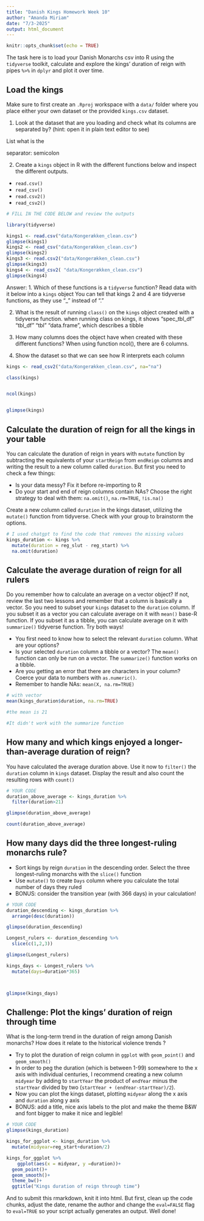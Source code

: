 ---
title: "Danish Kings Homework Week 10"
author: "Amanda Miriam"
date: "7/3-2025"
output: html_document
---

```{r setup, include=FALSE}
knitr::opts_chunk$set(echo = TRUE)
```


The task here is to load your Danish Monarchs csv into R using the `tidyverse` toolkit, calculate and explore the kings' duration of reign with pipes `%>%` in `dplyr` and plot it over time.

## Load the kings

Make sure to first create an  `.Rproj` workspace with a `data/` folder where you place either your own dataset or the provided `kings.csv` dataset. 

1. Look at the dataset that are you loading and check what its columns are separated by? (hint: open it in plain text editor to see)

List what is the

separator: semicolon  

2. Create a `kings` object in R with the different functions below and inspect the different outputs.
-  `read.csv()`
-  `read_csv()`
-  `read.csv2()` 
-  `read_csv2()`
```{r eval=TRUE}
# FILL IN THE CODE BELOW and review the outputs

library(tidyverse)

kings1 <- read.csv("data/Kongerækken_clean.csv")
glimpse(kings1)
kings2 <- read_csv("data/Kongerækken_clean.csv")
glimpse(kings2)
kings3 <- read.csv2("data/Kongerækken_clean.csv")
glimpse(kings3)
kings4 <- read_csv2( "data/Kongerækken_clean.csv")
glimpse(kings4)
```


Answer: 
1. Which of these functions is a `tidyverse` function? Read data with it below into a `kings` object
You can tell that kings 2 and 4 are tidyverse functions, as they use "_" instead of "."

2. What is the result of running `class()` on the `kings` object created with a tidyverse function.
when running class on kings, it shows "spec_tbl_df" "tbl_df" "tbl" "data.frame", which describes a tibble

3. How many columns does the object have when created with these different functions?
When using function ncol(), there are 6 columns. 

4. Show the dataset so that we can see how R interprets each column

```{r eval=TRUE}
kings <- read_csv2("data/Kongerækken_clean.csv", na="na")

class(kings)


ncol(kings)


glimpse(kings)
```



## Calculate the duration of reign for all the kings in your table
You can calculate the duration of reign in years with `mutate` function by subtracting the equivalents of your `startReign` from `endReign` columns and writing the result to a new column called `duration`. But first you need to check a few things:

* Is your data messy? Fix it before re-importing to R
* Do your start and end of reign columns contain NAs? Choose the right strategy to deal with them: `na.omit()`, `na.rm=TRUE`, `!is.na()`


Create a new column called  `duration` in the kings dataset, utilizing the `mutate()` function from tidyverse. Check with your group to brainstorm the options.

```{r}
# I used chatgpt to find the code that removes the missing values
kings_duration <- kings %>%
  mutate(duration = reg_slut - reg_start) %>%
  na.omit(duration)

```

## Calculate the average duration of reign for all rulers
Do you remember how to calculate an average on a vector object? If not, review the last two lessons and remember that a column is basically a vector. So you need to subset your `kings` dataset to the `duration` column. If you subset it as a vector you can calculate average on it with `mean()` base-R function. If you subset it as a tibble, you can calculate average on it with `summarize()` tidyverse function. Try both ways!

* You first need to know how to select the relevant `duration` column. What are your options?
* Is your selected `duration` column a tibble or a vector? The `mean()` function can only be run on a vector. The `summarize()` function works on a tibble.
* Are you getting an error that there are characters in your column? Coerce your data to numbers with `as.numeric()`.
* Remember to handle NAs: `mean(X, na.rm=TRUE)`


```{r}
# with vector
mean(kings_duration$duration, na.rm=TRUE)

#the mean is 21

#It didn't work with the summarize function

```

## How many and which kings enjoyed a longer-than-average duration of reign?

You have calculated the average duration above. Use it now to `filter()` the `duration` column in  `kings` dataset. Display the result and also  count the resulting rows with `count()`

```{r}
# YOUR CODE
duration_above_average <- kings_duration %>%
  filter(duration>21)

glimpse(duration_above_average)

```
```{r}
count(duration_above_average)
```


## How many days did the three longest-ruling monarchs rule? 

* Sort kings by reign `duration` in the descending order. Select the three longest-ruling monarchs with the `slice()` function
* Use `mutate()` to create `Days` column where you calculate the total number of days they ruled
* BONUS: consider the transition year (with 366 days) in your calculation!

```{r}
# YOUR CODE
duration_descending <- kings_duration %>%
  arrange(desc(duration))

glimpse(duration_descending)

Longest_rulers <- duration_descending %>%
  slice(c(1,2,3))

glimpse(Longest_rulers)

kings_days <- Longest_rulers %>% 
  mutate(days=duration*365)



glimpse(kings_days)
```


## Challenge: Plot the kings' duration of reign through time

What is the long-term trend in the duration of reign among Danish monarchs? How does it relate to the historical violence trends ? 

* Try to plot the duration of reign column in `ggplot` with `geom_point()` and  `geom_smooth()`
* In order to peg the duration (which is between 1-99) somewhere to the x axis with individual centuries, I recommend creating a new column `midyear` by adding to `startYear` the product of `endYear` minus the `startYear` divided by two (`startYear + (endYear-startYear)/2`).
* Now you can plot the kings dataset, plotting `midyear` along the x axis and `duration` along y axis
* BONUS: add a title, nice axis labels to the plot and make the theme B&W and font bigger to make it nice and legible!

```{r}
# YOUR CODE
glimpse(kings_duration)

kings_for_ggplot <- kings_duration %>% 
  mutate(midyear=reg_start+duration/2)

kings_for_ggplot %>%
    ggplot(aes(x = midyear, y =duration))+
  geom_point()+
  geom_smooth()+
  theme_bw()+
  ggtitle("Kings duration of reign through time")


```

And to submit this rmarkdown, knit it into html. But first, clean up the code chunks, adjust the date, rename the author and change the `eval=FALSE` flag to `eval=TRUE` so your script actually generates an output.
Well done!


